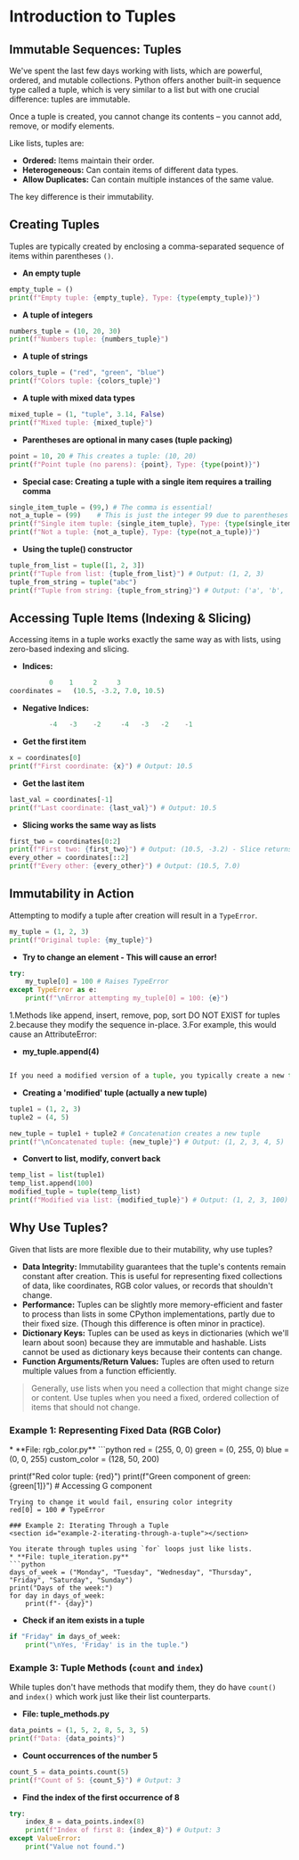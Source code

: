 # Introduction to Tuples

## Immutable Sequences: Tuples
<section id="tuples"></section>
We've spent the last few days working with lists, which are powerful, ordered, and mutable collections. Python offers another built-in sequence type called a tuple, which is very similar to a list but with one crucial difference: tuples are immutable.

Once a tuple is created, you cannot change its contents – you cannot add, remove, or modify elements.

Like lists, tuples are:

*   **Ordered:** Items maintain their order.
*   **Heterogeneous:** Can contain items of different data types.
*   **Allow Duplicates:** Can contain multiple instances of the same value.

The key difference is their immutability.

## Creating Tuples
<section id="creating-tuples"></section>

Tuples are typically created by enclosing a comma-separated sequence of items within parentheses `()`.
* **An empty tuple**
```python
empty_tuple = ()
print(f"Empty tuple: {empty_tuple}, Type: {type(empty_tuple)}")
```
* **A tuple of integers**
```python
numbers_tuple = (10, 20, 30)
print(f"Numbers tuple: {numbers_tuple}")
```
* **A tuple of strings**
```python
colors_tuple = ("red", "green", "blue")
print(f"Colors tuple: {colors_tuple}")
```
* **A tuple with mixed data types**
```python
mixed_tuple = (1, "tuple", 3.14, False)
print(f"Mixed tuple: {mixed_tuple}")
```
* **Parentheses are optional in many cases (tuple packing)**
```python
point = 10, 20 # This creates a tuple: (10, 20)
print(f"Point tuple (no parens): {point}, Type: {type(point)}")
```
* **Special case: Creating a tuple with a single item requires a trailing comma**
```python
single_item_tuple = (99,) # The comma is essential!
not_a_tuple = (99)    # This is just the integer 99 due to parentheses used for grouping
print(f"Single item tuple: {single_item_tuple}, Type: {type(single_item_tuple)}")
print(f"Not a tuple: {not_a_tuple}, Type: {type(not_a_tuple)}")
```
* **Using the tuple() constructor**
```python
tuple_from_list = tuple([1, 2, 3])
print(f"Tuple from list: {tuple_from_list}") # Output: (1, 2, 3)
tuple_from_string = tuple("abc")
print(f"Tuple from string: {tuple_from_string}") # Output: ('a', 'b', 'c')
```

## Accessing Tuple Items (Indexing & Slicing)
<section id="accessing-tuple-items"></section>


Accessing items in a tuple works exactly the same way as with lists, using zero-based indexing and slicing.
* **Indices:**
```python
          0    1     2     3
coordinates =   (10.5, -3.2, 7.0, 10.5)
```
* **Negative Indices:**
```python
          -4   -3    -2     -4   -3   -2    -1
```
* **Get the first item**
```python
x = coordinates[0]
print(f"First coordinate: {x}") # Output: 10.5
```
* **Get the last item**
```python
last_val = coordinates[-1]
print(f"Last coordinate: {last_val}") # Output: 10.5
```
* **Slicing works the same way as lists**
```python
first_two = coordinates[0:2]
print(f"First two: {first_two}") # Output: (10.5, -3.2) - Slice returns a new tuple
every_other = coordinates[::2]
print(f"Every other: {every_other}") # Output: (10.5, 7.0)
```

## Immutability in Action
<section id="immutability-in-action"></section>

Attempting to modify a tuple after creation will result in a `TypeError`.

```python
my_tuple = (1, 2, 3)
print(f"Original tuple: {my_tuple}")
```
* **Try to change an element - This will cause an error!**
```python
try:
    my_tuple[0] = 100 # Raises TypeError
except TypeError as e:
    print(f"\nError attempting my_tuple[0] = 100: {e}")
```
1.Methods like append, insert, remove, pop, sort DO NOT EXIST for tuples
2.because they modify the sequence in-place.
3.For example, this would cause an AttributeError:
* **my_tuple.append(4)**
```python

If you need a modified version of a tuple, you typically create a new tuple by concatenating slices or converting to a list, modifying the list, and converting back to a tuple.
```
* **Creating a 'modified' tuple (actually a new tuple)**
```python
tuple1 = (1, 2, 3)
tuple2 = (4, 5)

new_tuple = tuple1 + tuple2 # Concatenation creates a new tuple
print(f"\nConcatenated tuple: {new_tuple}") # Output: (1, 2, 3, 4, 5)
```
* **Convert to list, modify, convert back**
```python
temp_list = list(tuple1)
temp_list.append(100)
modified_tuple = tuple(temp_list)
print(f"Modified via list: {modified_tuple}") # Output: (1, 2, 3, 100)
```

## Why Use Tuples?
<section id="why-use-tuples"></section>

Given that lists are more flexible due to their mutability, why use tuples?

*   **Data Integrity:** Immutability guarantees that the tuple's contents remain constant after creation. This is useful for representing fixed collections of data, like coordinates, RGB color values, or records that shouldn't change.
*   **Performance:** Tuples can be slightly more memory-efficient and faster to process than lists in some CPython implementations, partly due to their fixed size. (Though this difference is often minor in practice).
*   **Dictionary Keys:** Tuples can be used as keys in dictionaries (which we'll learn about soon) because they are immutable and hashable. Lists cannot be used as dictionary keys because their contents can change.
*   **Function Arguments/Return Values:** Tuples are often used to return multiple values from a function efficiently.

> Generally, use lists when you need a collection that might change size or content. Use tuples when you need a fixed, ordered collection of items that should not change.

### Example 1: Representing Fixed Data (RGB Color)
<section id="example-1-representing-fixed-data-rgb-color"></section>
* **File: rgb_color.py**
```python
red = (255, 0, 0)
green = (0, 255, 0)
blue = (0, 0, 255)
custom_color = (128, 50, 200)

print(f"Red color tuple: {red}")
print(f"Green component of green: {green[1]}") # Accessing G component
```
Trying to change it would fail, ensuring color integrity
red[0] = 100 # TypeError

### Example 2: Iterating Through a Tuple
<section id="example-2-iterating-through-a-tuple"></section>

You iterate through tuples using `for` loops just like lists.
* **File: tuple_iteration.py**
```python
days_of_week = ("Monday", "Tuesday", "Wednesday", "Thursday", "Friday", "Saturday", "Sunday")
print("Days of the week:")
for day in days_of_week:
    print(f"- {day}")
```
* **Check if an item exists in a tuple**
```python
if "Friday" in days_of_week:
    print("\nYes, 'Friday' is in the tuple.")
```

### Example 3: Tuple Methods (`count` and `index`)
<section id="example-3-tuple-methods-count-and-index"></section>

While tuples don't have methods that modify them, they do have `count()` and `index()` which work just like their list counterparts.
* **File: tuple_methods.py**
```python
data_points = (1, 5, 2, 8, 5, 3, 5)
print(f"Data: {data_points}")
```
* **Count occurrences of the number 5**
```python
count_5 = data_points.count(5)
print(f"Count of 5: {count_5}") # Output: 3
```
* **Find the index of the first occurrence of 8**
```python
try:
    index_8 = data_points.index(8)
    print(f"Index of first 8: {index_8}") # Output: 3
except ValueError:
    print("Value not found.")
```


<Quiz questions={pythonQuiz} />